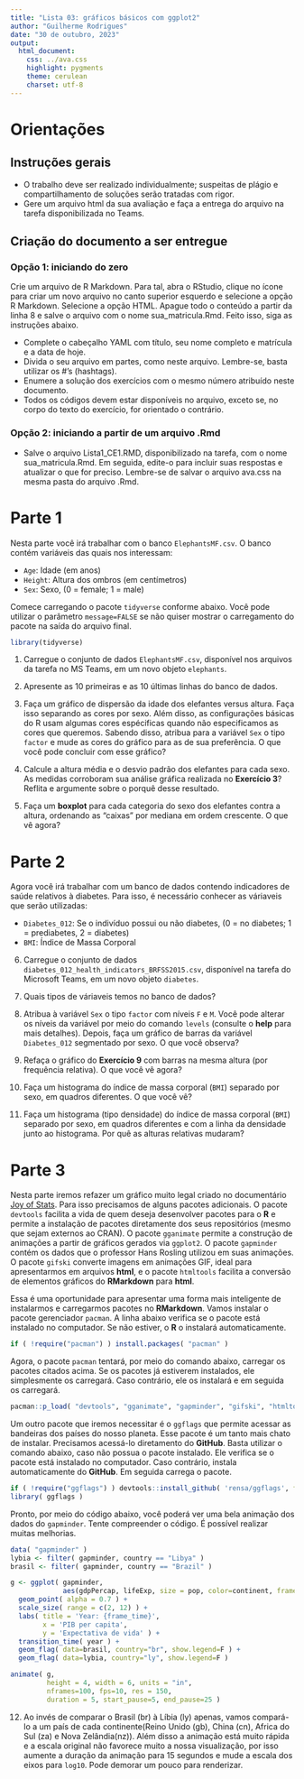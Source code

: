 ---
title: "Lista 03: gráficos básicos com ggplot2"
author: "Guilherme Rodrigues"
date: "30 de outubro, 2023"
output:
  html_document:
    css: ../ava.css
    highlight: pygments
    theme: cerulean
    charset: utf-8
---

# Orientações

## Instruções gerais

-   O trabalho deve ser realizado individualmente; suspeitas de plágio e compartilhamento de soluções serão tratadas com rigor.\
-   Gere um arquivo html da sua avaliação e faça a entrega do arquivo na tarefa disponibilizada no Teams.

## Criação do documento a ser entregue

### Opção 1: iniciando do zero

Crie um arquivo de R Markdown. Para tal, abra o RStudio, clique no ícone para criar um novo arquivo no canto superior esquerdo e selecione a opção R Markdown. Selecione a opção HTML. Apague todo o conteúdo a partir da linha 8 e salve o arquivo com o nome sua_matricula.Rmd. Feito isso, siga as instruções abaixo.

-   Complete o cabeçalho YAML com título, seu nome completo e matrícula e a data de hoje.
-   Divida o seu arquivo em partes, como neste arquivo. Lembre-se, basta utilizar os \#'s (hashtags).
-   Enumere a solução dos exercícios com o mesmo número atribuído neste documento.
-   Todos os códigos devem estar disponíveis no arquivo, exceto se, no corpo do texto do exercício, for orientado o contrário.

### Opção 2: iniciando a partir de um arquivo .Rmd

-   Salve o arquivo Lista1_CE1.RMD, disponibilizado na tarefa, com o nome sua_matricula.Rmd. Em seguida, edite-o para incluir suas respostas e atualizar o que for preciso. Lembre-se de salvar o arquivo ava.css na mesma pasta do arquivo .Rmd.

# Parte 1

Nesta parte você irá trabalhar com o banco `ElephantsMF.csv`. O banco contém variáveis das quais nos interessam:

-   `Age`: Idade (em anos)
-   `Height`: Altura dos ombros (em centímetros)
-   `Sex`: Sexo, (0 = female; 1 = male)

Comece carregando o pacote `tidyverse` conforme abaixo. Você pode utilizar o parâmetro `message=FALSE` se não quiser mostrar o carregamento do pacote na saída do arquivo final.

```{r, message=FALSE, warning=FALSE}
library(tidyverse)
```

1.  Carregue o conjunto de dados `ElephantsMF.csv`, disponível nos arquivos da tarefa no MS Teams, em um novo objeto `elephants`.

2.  Apresente as 10 primeiras e as 10 últimas linhas do banco de dados.

3.  Faça um gráfico de dispersão da idade dos elefantes versus altura. Faça isso separando as cores por sexo. Além disso, as configurações básicas do R usam algumas cores espécificas quando não especificamos as cores que queremos. Sabendo disso, atribua para a variável `Sex` o tipo `factor` e mude as cores do gráfico para as de sua preferência. O que você pode concluir com esse gráfico?

4.  Calcule a altura média e o desvio padrão dos elefantes para cada sexo. As medidas corroboram sua análise gráfica realizada no **Exercício 3**? Reflita e argumente sobre o porquê desse resultado.

5.  Faça um **boxplot** para cada categoria do sexo dos elefantes contra a altura, ordenando as "caixas" por mediana em ordem crescente. O que vê agora?


# Parte 2

Agora você irá trabalhar com um banco de dados contendo indicadores de saúde relativos à diabetes. Para isso, é necessário conhecer as váriaveis que serão utilizadas:

-   `Diabetes_012`: Se o indivíduo possui ou não diabetes, (0 = no diabetes; 1 = prediabetes, 2 = diabetes)
-   `BMI`: Índice de Massa Corporal

6. Carregue o conjunto de dados `diabetes_012_health_indicators_BRFSS2015.csv`, disponível na tarefa do Microsoft Teams, em um novo objeto `diabetes`.

7.  Quais tipos de váriaveis temos no banco de dados?

8.  Atribua à variável `Sex` o tipo `factor` com níveis `F` e `M`. Você pode alterar os níveis da variável por meio do comando `levels` (consulte o **help** para mais detalhes). Depois, faça um gráfico de barras da variável `Diabetes_012` segmentado por sexo. O que você observa?

9. Refaça o gráfico do **Exercício 9** com barras na mesma altura (por frequência relativa). O que você vê agora?

10. Faça um histograma do índice de massa corporal (`BMI`) separado por sexo, em quadros diferentes. O que você vê?

11. Faça um histograma (tipo densidade) do índice de massa corporal (`BMI`) separado por sexo, em quadros diferentes e com a linha da densidade junto ao histograma. Por quê as alturas relativas mudaram?

# Parte 3

Nesta parte iremos refazer um gráfico muito legal criado no documentário [Joy of Stats](https://www.youtube.com/watch?v=jbkSRLYSojo). Para isso precisamos de alguns pacotes adicionais. O pacote `devtools` facilita a vida de quem deseja desenvolver pacotes para o **R** e permite a instalação de pacotes diretamente dos seus repositórios (mesmo que sejam externos ao CRAN). O pacote `gganimate` permite a construção de animações a partir de gráficos gerados via `ggplot2`. O pacote `gapminder` contém os dados que o professor Hans Rosling utilizou em suas animações. O pacote `gifski` converte imagens em animações GIF, ideal para apresentarmos em arquivos **html**, e o pacote `htmltools` facilita a conversão de elementos gráficos do **RMarkdown** para **html**.

Essa é uma oportunidade para apresentar uma forma mais inteligente de instalarmos e carregarmos pacotes no **RMarkdown**. Vamos instalar o pacote gerenciador `pacman`. A linha abaixo verifica se o pacote está instalado no computador. Se não estiver, o **R** o instalará automaticamente.

```{r message=FALSE}
if ( !require("pacman") ) install.packages( "pacman" )
```

Agora, o pacote `pacman` tentará, por meio do comando abaixo, carregar os pacotes citados acima. Se os pacotes já estiverem instalados, ele simplesmente os carregará. Caso contrário, ele os instalará e em seguida os carregará.

```{r}
pacman::p_load( "devtools", "gganimate", "gapminder", "gifski", "htmltools" )
```

Um outro pacote que iremos necessitar é o `ggflags` que permite acessar as bandeiras dos países do nosso planeta. Esse pacote é um tanto mais chato de instalar. Precisamos acessá-lo diretamento do **GitHub**. Basta utilizar o comando abaixo, caso não possua o pacote instalado. Ele verifica se o pacote está instalado no computador. Caso contrário, instala automaticamente do **GitHub**. Em seguida carrega o pacote.

```{r message=FALSE}
if ( !require("ggflags") ) devtools::install_github( 'rensa/ggflags', force = T )
library( ggflags )
```

Pronto, por meio do código abaixo, você poderá ver uma bela animação dos dados do `gapminder`. Tente compreender o código. É possível realizar muitas melhorias.

```{r}
data( "gapminder" )
lybia <- filter( gapminder, country == "Libya" )
brasil <- filter( gapminder, country == "Brazil" )

g <- ggplot( gapminder, 
             aes(gdpPercap, lifeExp, size = pop, color=continent, frame = year)) +
  geom_point( alpha = 0.7 ) +
  scale_size( range = c(2, 12) ) +
  labs( title = 'Year: {frame_time}', 
        x = 'PIB per capita', 
        y = 'Expectativa de vida' ) +
  transition_time( year ) +
  geom_flag( data=brasil, country="br", show.legend=F ) +
  geom_flag( data=lybia, country="ly", show.legend=F )

animate( g, 
         height = 4, width = 6, units = "in",
         nframes=100, fps=10, res = 150,
         duration = 5, start_pause=5, end_pause=25 )
```

12. Ao invés de comparar o Brasil (br) à Líbia (ly) apenas, vamos compará-lo a um país de cada continente(Reino Unido (gb), China (cn), Africa do Sul (za) e Nova Zelândia(nz)). Além disso a animação está muito rápida e a escala original não favorece muito a nossa visualização, por isso aumente a duração da animação para 15 segundos e mude a escala dos eixos para `log10`. Pode demorar um pouco para renderizar.
